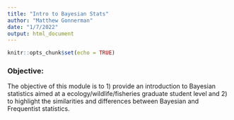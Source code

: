 ```yaml
---
title: "Intro to Bayesian Stats"
author: "Matthew Gonnerman"
date: "1/7/2022"
output: html_document
---
```


```r
knitr::opts_chunk$set(echo = TRUE)
```

### Objective:

The objective of this module is to 1) provide an introduction to Bayesian statistics aimed at a ecology/wildlife/fisheries graduate student level and 2) to highlight the similarities and differences between Bayesian and Frequentist statistics. 


